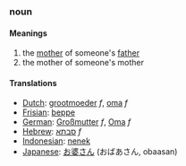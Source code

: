 ===noun===
====Meanings====
#the [[mother]] of someone's [[father]]
#the mother of someone's mother
====Translations====
*[[Dutch]]: [[grootmoeder]] ''f'', [[oma]] ''f''
*[[Frisian]]: [[beppe]]
*[[German]]: [[Großmutter]] ''f'', [[Oma]] ''f''
*[[Hebrew]]: [[סבתא]] ''f''
*[[Indonesian]]: [[nenek]]
*[[Japanese]]: [[お婆さん]] (おばあさん, obaasan)